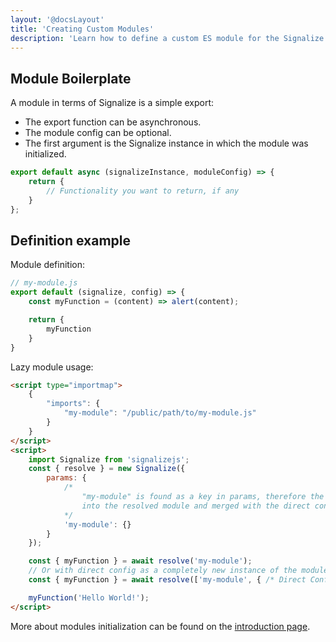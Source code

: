 ```yaml
---
layout: '@docsLayout'
title: 'Creating Custom Modules'
description: 'Learn how to define a custom ES module for the Signalize JavaScript Framework. Create a new set of functions, define a new page with lazy initialization, etc.'
---
```


## Module Boilerplate
A module in terms of Signalize is a simple export:
- The export function can be asynchronous.
- The module config can be optional.
- The first argument is the Signalize instance in which the module was initialized.

```js
export default async (signalizeInstance, moduleConfig) => {
	return {
		// Functionality you want to return, if any
	}
};
```

## Definition example
Module definition:
```js
// my-module.js
export default (signalize, config) => {
	const myFunction = (content) => alert(content);

	return {
		myFunction
	}
}
```

Lazy module usage:
```html
<script type="importmap">
	{
		"imports": {
			"my-module": "/public/path/to/my-module.js"
		}
	}
</script>
<script>
	import Signalize from 'signalizejs';
	const { resolve } = new Signalize({
		params: {
			/*
				"my-module" is found as a key in params, therefore the value of "my-module" will be passed
				into the resolved module and merged with the direct config.
			*/
			'my-module': {}
		}
	});

	const { myFunction } = await resolve('my-module');
	// Or with direct config as a completely new instance of the module separate from others
	const { myFunction } = await resolve(['my-module', { /* Direct Config */ }]);

	myFunction('Hello World!');
</script>
```

More about modules initialization can be found on the [introduction page](/docs/introduction#4-import-what-you-need).
